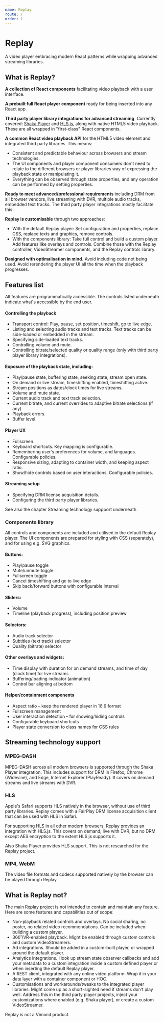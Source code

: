```yaml
---
name: Replay
route: /
order: 1
---
```


# Replay

A video player embracing modern React patterns while wrapping advanced streaming libraries.

## What is Replay?

**A collection of React components** facilitating video playback with a user interface.

**A prebuilt full React player component** ready for being inserted into any React app.

**Third party player library integrations for advanced streaming**. Currently covered: [Shaka Player](https://shaka-player-demo.appspot.com/) and [HLS.js](https://github.com/video-dev/hls.js/), along with native HTML5 video playback. These are all wrapped in "first-class" React components.

**A common React video playback API** for the HTML5 video element and integrated third party libraries. This means:

* Consistent and predictable behaviour across browsers and stream technologies.
* The UI components and player component consumers don't need to relate to the different browsers or player libraries way of expressing the playback state or manipulating it.
* Everything can be observed through state properties, and any operation can be performed by setting properties.

**Ready to meet advanced/professional requirements** including DRM from all browser vendors, live streaming with DVR, multiple audio tracks, embedded text tracks. The third party player integrations mostly facilitate this.

**Replay is customisable** through two approaches:

* With the default Replay player: Set configuration and properties, replace CSS, replace texts and graphics, remove controls.
* With the components library: Take full control and build a custom player. Add features like overlays and controls.  Combine those with the Replay controller, VideoStreamer components, and the Replay controls library.

**Designed with optimalisation in mind.** Avoid including code not being used. Avoid rerendering the player UI all the time when the playback progresses.

## Features list

All features are programmatically accessible. The controls listed underneath indicate what's accessible by the end user.

#### Controlling the playback

* Transport control: Play, pause, set position, timeshift, go to live edge.
* Listing and selecting audio tracks and text tracks. Text tracks can be side-loaded or embedded in the stream.
* Specifying side-loaded text tracks.
* Controlling volume and mute.
* Controlling bitrate/selected quality or quality range (only with third party player library integrations).

#### Exposure of the playback state, including:

* Play/pause state, buffering state, seeking state, stream open state.
* On demand or live stream, timeshifting enabled, timeshifting active.
* Stream positions as dates/clock times for live streams.
* Volume and mute state.
* Current audio track and text track selection.
* Current bitrate, and current overrides to adaptive bitrate selections (if any).
* Playback errors.
* Buffer level.

#### Player UX

* Fullscreen.
* Keyboard shortcuts. Key mapping is configurable.
* Remembering user's preferences for volume, and languages. Configurable policies.
* Responsive sizing, adapting to container width, and keeping aspect ratio.
* Show/hide controls based on user interactions. Configurable policies.

#### Streaming setup

* Specifying DRM license acquisition details.
* Configuring the third party player libraries.

See also the chapter Streaming technology suppport underneath.

### Components library

All controls and components are included and utilised in the default Replay player. The UI components are prepared for styling with CSS (separately), and for using e.g. SVG graphics.

#### Buttons:

* Play/pause toggle
* Mute/unmute toggle
* Fullscreen toggle
* Cancel timeshifting and go to live edge
* Skip back/forward buttons with configurable interval

#### Sliders:

* Volume
* Timeline (playback progress), including position preview

#### Selectors:

* Audio track selector
* Subtitles (text track) selector
* Quality (bitrate) selector

#### Other overlays and widgets:

* Time display with duration for on demand streams, and time of day (clock time) for live streams
* Buffering/loading indicator (animation)
* Control bar aligning at bottom

#### Helper/containment components

* Aspect ratio – keep the rendered player in 16:9 format
* Fullscreen management
* User interaction detection – for showing/hiding controls
* Configurable keyboard shortcuts
* Player state conversion to class names for CSS rules

## Streaming technology support

### MPEG-DASH

MPEG-DASH across all modern browsers is supported through the Shaka Player integration. This includes support for DRM in Firefox, Chrome (Widevine), and Edge, Internet Explorer (PlayReady). It covers on demand streams and live streams with DVR.

### HLS

Apple's Safari supports HLS natively in the browser, without use of third party libraries. Replay comes with a FairPlay DRM license acquisition client that can be used with HLS in Safari.

For supporting HLS in all other modern browsers, Replay provides an integration with HLS.js. This covers on demand, live with DVR, but no DRM except AES encryption to the extent HLS.js supports it.

Also Shaka Player provides HLS support. This is not researched for the Replay project.

### MP4, WebM

The video file formats and codecs supported natively by the browser can be played through Replay.


## What is Replay not?

The main Replay project is not intended to contain and maintain any feature. Here are some features and capabilities out of scope:

* Non-playback related controls and overlays. No social sharing, no poster, no related video recommendations. Can be included when building a custom player. 
* 360˚/VR-enabled playback. Might be enabled through custom controls and custom VideoStreamers.
* Ad integrations. Should be added in a custom-built player, or wrapped around the default player.
* Analytics integrations. Hook up stream state observer callbacks and add your metadata to a custom integration inside a custom defined player or when inserting the default Replay player.
* A REST client, integrated with any online video platform. Wrap it in your data layer with a container component or HOC.
* Customisations and workarounds/tweaks to the integrated player libraries. Might come up as a short-sighted need if streams don't play well. Address this in the third party player projects, inject your customizations where enabled (e.g. Shaka player), or create a custom VideoStreamer.

Replay is not a Vimond product.
